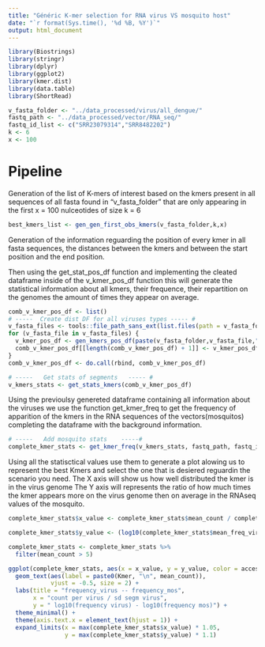 ```yaml
---
title: "Généric K-mer selection for RNA virus VS mosquito host"
date: "`r format(Sys.time(), '%d %B, %Y')`"
output: html_document
---
```


```r
library(Biostrings)
library(stringr)
library(dplyr)
library(ggplot2)
library(kmer.dist)
library(data.table)
library(ShortRead)
```

```r
v_fasta_folder <- "../data_processed/virus/all_dengue/"
fastq_path <- "../data_processed/vector/RNA_seq/"
fastq_id_list <- c("SRR23079314","SRR8482202")
k <- 6
x <- 100
```

# Pipeline

Generation of the list of K-mers of interest based on the kmers present in all sequences of all fasta found in "v_fasta_folder" that are only appearing in the first x = 100 nulceotides of size k = 6

```r
best_kmers_list <- gen_gen_first_obs_kmers(v_fasta_folder,k,x)
```

Generation of the information reguarding the position of every kmer in all fasta sequences, the distances between the kmers and between the start position and the end position.

Then using the get_stat_pos_df function and implementing the cleated dataframe inside of the v_kmer_pos_df function this will generate the statistical information about all kmers, their frequence, their repartition on the genomes the amount of times they appear on average.

```r

comb_v_kmer_pos_df <- list() 
# -----  Create dist DF for all viruses types ----- #
v_fasta_files <- tools::file_path_sans_ext(list.files(path = v_fasta_folder ,pattern = "\\.(fasta)$",full.names = FALSE))
for (v_fasta_file in v_fasta_files) {    
  v_kmer_pos_df <- gen_kmers_pos_df(paste(v_fasta_folder,v_fasta_file,".fasta",sep = ""), best_kmers_list,v_fasta_file)
  comb_v_kmer_pos_df[[length(comb_v_kmer_pos_df) + 1]] <- v_kmer_pos_df
}
comb_v_kmer_pos_df <- do.call(rbind, comb_v_kmer_pos_df)

# -----   Get stats of segments   ----- #
v_kmers_stats <- get_stats_kmers(comb_v_kmer_pos_df)
```

Using the previoulsy genereted dataframe containing all information about the viruses we use the function get_kmer_freq to get the frequency of apparition of the kmers in the RNA sequences of the vectors(mosquitos) completing the dataframe with the background information.

```r
# -----   Add mosquito stats    -----#
complete_kmer_stats <- get_kmer_freq(v_kmers_stats, fastq_path, fastq_id_list)
```

Using all the statisctical values use them to generate a plot alowing us to represent the best Kmers and select the one that is desiered reguardin the scenario you need. The X axis will show us how well distributed the kmer is in the virus genome The Y axis will represents the ratio of how much times the kmer appears more on the virus genome then on average in the RNAseq values of the mosquito.

```r
complete_kmer_stats$x_value <- complete_kmer_stats$mean_count / complete_kmer_stats$mean_sd_virus

complete_kmer_stats$y_value <- (log10(complete_kmer_stats$mean_freq_virus) - log10(complete_kmer_stats$freq_m))

complete_kmer_stats <- complete_kmer_stats %>%
  filter(mean_count > 5)

ggplot(complete_kmer_stats, aes(x = x_value, y = y_value, color = accession_id)) +
  geom_text(aes(label = paste0(Kmer, "\n", mean_count)), 
            vjust = -0.5, size = 2) +
  labs(title = "frequency_virus -- frequency_mos",
       x = "count per virus / sd segm virus",
       y = " log10(frequency virus) - log10(frequency mos)") +
  theme_minimal() +
  theme(axis.text.x = element_text(hjust = 1)) +
  expand_limits(x = max(complete_kmer_stats$x_value) * 1.05, 
                y = max(complete_kmer_stats$y_value) * 1.1)
```